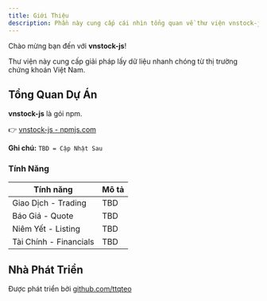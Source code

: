 ```yaml
---
title: Giới Thiệu
description: Phần này cung cấp cái nhìn tổng quan về thư viện vnstock-js.
---
```


Chào mừng bạn đến với **vnstock-js**! 

Thư viện này cung cấp giải pháp lấy dữ liệu nhanh chóng từ thị trường chứng khoán Việt Nam.

## Tổng Quan Dự Án

**vnstock-js** là gói npm.

👉  [vnstock-js - npmjs.com](https://www.npmjs.com/package/vnstock-js)

**Ghi chú:** `TBD = Cập Nhật Sau`

### Tính Năng

| **Tính năng** | **Mô tả** |
|---------------|-----------|
| Giao Dịch - Trading| TBD |
| Báo Giá - Quote | TBD |
| Niêm Yết - Listing | TBD |
| Tài Chính - Financials | TBD |

## Nhà Phát Triển

Được phát triển bởi [github.com/ttqteo](https://github.com/ttqteo)